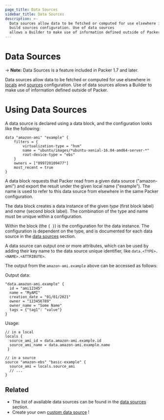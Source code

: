 ```yaml
---
page_title: Data Sources
sidebar_title: Data Sources
description: >-
  Data sources allow data to be fetched or computed for use elsewhere in local variables and
  build sources configuration. Use of data sources
  allows a Builder to make use of information defined outside of Packer.
---
```


# Data Sources

-> **Note:** Data Sources is a feature included in Packer 1.7 and later.

Data sources allow data to be fetched or computed for use elsewhere in [locals](/docs/templates/hcl_templates/blocks/locals) and
[sources](/docs/templates/hcl_templates/blocks/source) configuration.
Use of data sources allows a Builder to make use of information defined outside of Packer.

# Using Data Sources

A data source is declared using a data block, and the configuration looks like the following:

```hcl
data "amazon-ami" "example" {
    filters = {
        virtualization-type = "hvm"
        name = "ubuntu/images/*ubuntu-xenial-16.04-amd64-server-*"
        root-device-type = "ebs"
    }
    owners = ["099720109477"]
    most_recent = true
}
```

A data block requests that Packer read from a given data source ("amazon-ami") and export the result under the given
local name ("example"). The name is used to refer to this data source from elsewhere in the same Packer configuration.

The data block creates a data instance of the given _type_ (first block label) and _name_ (second block label).
The combination of the type and name must be unique within a configuration.

Within the block (the `{ }`) is the configuration for the data instance. The configuration is dependent on the type,
and is documented for each data source in the [data sources](/docs/datasources) section.

A data source can output one or more attributes, which can be used by adding their key name to the data source unique
identifier, like `data.<TYPE>.<NAME>.<ATTRIBUTE>`.

The output from the `amazon-ami.example` above can be accessed as follows:

Output data:
```
"data.amazon-ami.example" {
  id = "ami12345"
  name = "MyAMI"
  creation_date = "01/01/2021"
  owner = "123456789"
  owner_name = "Some Name"
  tags = {"tag1": "value"}
}
```

Usage:

```hcl
// in a local
locals {
  source_ami_id = data.amazon-ami.example.id
  source_ami_name = data.amazon-ami.example.name
 }
```

```hcl
// in a source
source "amazon-ebs" "basic-example" {
  source_ami = locals.source_ami
  // ...
}
```

## Related

- The list of available data sources can be found in the [data sources](/docs/datasources)
  section.
- Create your own [custom data source](/docs/extending/custom-datasources) !
